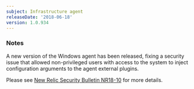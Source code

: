```yaml
---
subject: Infrastructure agent
releaseDate: '2018-06-18'
version: 1.0.934
---
```


### Notes

A new version of the Windows agent has been released, fixing a security issue that allowed non-privileged users with access to the system to inject configuration arguments to the agent external plugins.

Please see [New Relic Security Bulletin NR18-10](https://docs.newrelic.com/docs/using-new-relic/new-relic-security/security-bulletins/security-bulletin-nr18-10) for more details.

